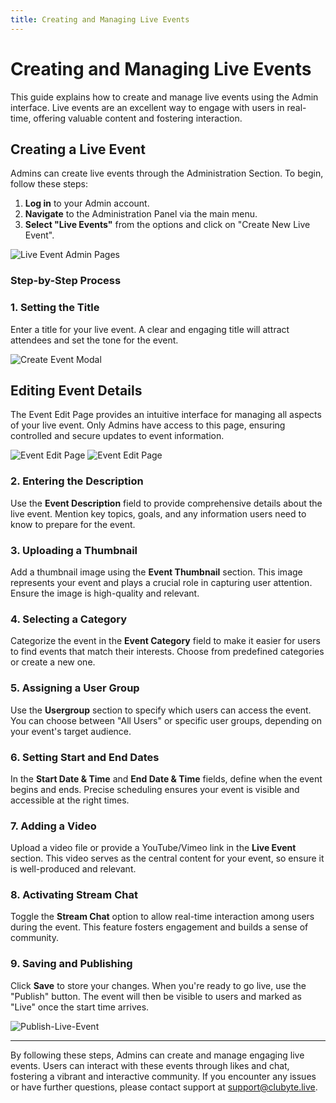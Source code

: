 ```yaml
---
title: Creating and Managing Live Events
---
```


# Creating and Managing Live Events

This guide explains how to create and manage live events using the Admin interface. Live events are an excellent way to engage with users in real-time, offering valuable content and fostering interaction.

## Creating a Live Event

Admins can create live events through the Administration Section. To begin, follow these steps:

1. **Log in** to your Admin account.
2. **Navigate** to the Administration Panel via the main menu.
3. **Select "Live Events"** from the options and click on "Create New Live Event".

![Live Event Admin Pages](/Live-Event-Admin-Page.png)

### Step-by-Step Process

### 1. Setting the Title

Enter a title for your live event. A clear and engaging title will attract attendees and set the tone for the event.

![Create Event Modal](/Create-Event-Modal.png)

## Editing Event Details

The Event Edit Page provides an intuitive interface for managing all aspects of your live event. Only Admins have access to this page, ensuring controlled and secure updates to event information.

![Event Edit Page](/Event-Edit-Page1.png)
![Event Edit Page](/Event-Edit-Page2.png)


### 2. Entering the Description

Use the **Event Description** field to provide comprehensive details about the live event. Mention key topics, goals, and any information users need to know to prepare for the event.

### 3. Uploading a Thumbnail

Add a thumbnail image using the **Event Thumbnail** section. This image represents your event and plays a crucial role in capturing user attention. Ensure the image is high-quality and relevant.

### 4. Selecting a Category

Categorize the event in the **Event Category** field to make it easier for users to find events that match their interests. Choose from predefined categories or create a new one.

### 5. Assigning a User Group

Use the **Usergroup** section to specify which users can access the event. You can choose between "All Users" or specific user groups, depending on your event's target audience.

### 6. Setting Start and End Dates

In the **Start Date & Time** and **End Date & Time** fields, define when the event begins and ends. Precise scheduling ensures your event is visible and accessible at the right times.

### 7. Adding a Video

Upload a video file or provide a YouTube/Vimeo link in the **Live Event** section. This video serves as the central content for your event, so ensure it is well-produced and relevant.

### 8. Activating Stream Chat

Toggle the **Stream Chat** option to allow real-time interaction among users during the event. This feature fosters engagement and builds a sense of community.

### 9. Saving and Publishing

Click **Save** to store your changes. When you're ready to go live, use the "Publish" button. The event will then be visible to users and marked as "Live" once the start time arrives.

![Publish-Live-Event](/Publish-Live-Event.png)

---

By following these steps, Admins can create and manage engaging live events. Users can interact with these events through likes and chat, fostering a vibrant and interactive community. If you encounter any issues or have further questions, please contact support at [support@clubyte.live](mailto:support@clubyte.live).

